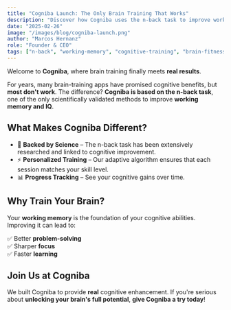 ```yaml
---
title: "Cogniba Launch: The Only Brain Training That Works"
description: "Discover how Cogniba uses the n-back task to improve working memory and IQ."
date: "2025-02-26"
image: "/images/blog/cogniba-launch.png"
author: "Marcos Hernanz"
role: "Founder & CEO"
tags: ["n-back", "working-memory", "cognitive-training", "brain-fitness"]
---
```


Welcome to **Cogniba**, where brain training finally meets **real results**.

For years, many brain-training apps have promised cognitive benefits, but **most don't work**. The difference? **Cogniba is based on the n-back task**, one of the only scientifically validated methods to improve **working memory and IQ**.

## What Makes Cogniba Different?

- 🧠 **Backed by Science** – The n-back task has been extensively researched and linked to cognitive improvement.
- ⚡ **Personalized Training** – Our adaptive algorithm ensures that each session matches your skill level.
- 📊 **Progress Tracking** – See your cognitive gains over time.

## Why Train Your Brain?

Your **working memory** is the foundation of your cognitive abilities. Improving it can lead to:

✅ Better **problem-solving**  
✅ Sharper **focus**  
✅ Faster **learning**

## Join Us at Cogniba

We built Cogniba to provide **real** cognitive enhancement. If you're serious about **unlocking your brain's full potential**, **give Cogniba a try today**!
